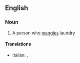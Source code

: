 ==English==
===Noun===
{{en-noun}}
# A person who [[mangle]]s laundry
====Translations====
* Italian: {{t-|it|manganatore|m}}, {{t-|it|manganatrice|f}}